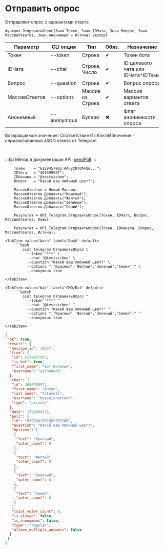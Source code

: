 ﻿---
sidebar_position: 10
description: Отправить опрос и другие функции для работы с Telegram в Открытом пакете интеграций - бесплатной open-source библиотеке интеграций для 1С:Предприятие 8, OneScript и CLI
keywords: [1C, 1С, 1С:Предприятие, 1С:Предприятие 8.3, API, Интеграция, Сервисы, Обмен, OneScript, CLI, Telegram]
---


# Отправить опрос
 Отправляет опрос с вариантами ответа



`Функция ОтправитьОпрос(Знач Токен, Знач IDЧата, Знач Вопрос, Знач МассивОтветов, Знач Анонимный = Истина) Экспорт`

  | Параметр | CLI опция | Тип | Обяз. | Назначение |
  |-|-|-|-|-|
  | Токен | --token | Строка | &#x2714; | Токен бота |
  | IDЧата | --chat | Строка, Число | &#x2714; | ID целевого чата или IDЧата*IDТемы |
  | Вопрос | --question | Строка | &#x2714; | Вопрос опроса |
  | МассивОтветов | --options | Массив из Строка | &#x2714; | Массив вариантов ответа |
  | Анонимный | --anonymous | Булево | &#x2716; | Флаг анонимности опроса |

  
  Возвращаемое значение:   Соответствие Из КлючИЗначение - сериализованный JSON ответа от Telegram

<br/>

:::tip
Метод в документации API: [sendPoll](https://core.telegram.org/bots/api#sendpoll)
:::
<br/>


```bsl title="Пример использования для 1С:Предприятие/OneScript"
    Токен    = "6129457865:AAFyzNYOAFbu...";
    IDЧата   = "461699897";
    IDКанала = "@testsichee";
    Вопрос   = "Какой ваш любимый цвет?";

    МассивОтветов = Новый Массив;
    МассивОтветов.Добавить("Красный");
    МассивОтветов.Добавить("Желтый");
    МассивОтветов.Добавить("Зеленый");
    МассивОтветов.Добавить("Синий");

    Результат = OPI_Telegram.ОтправитьОпрос(Токен, IDЧата, Вопрос, МассивОтветов, Ложь);

    Результат = OPI_Telegram.ОтправитьОпрос(Токен, IDКанала, Вопрос, МассивОтветов, Истина);
```
    

 <Tabs>
  
    <TabItem value="bash" label="Bash" default>
        ```bash
            oint telegram ОтправитьОпрос \
              --token "***" \
              --chat "@testsichee" \
              --question "Какой ваш любимый цвет?" \
              --options "['Красный','Желтый','Зеленый','Синий']" \
              --anonymous true
        ```
    </TabItem>
  
    <TabItem value="bat" label="CMD/Bat" default>
        ```batch
            oint telegram ОтправитьОпрос ^
              --token "***" ^
              --chat "@testsichee" ^
              --question "Какой ваш любимый цвет?" ^
              --options "['Красный','Желтый','Зеленый','Синий']" ^
              --anonymous true
        ```
    </TabItem>
</Tabs>


```json title="Результат"
{
 "ok": true,
 "result": {
  "message_id": 16667,
  "from": {
   "id": 6129457865,
   "is_bot": true,
   "first_name": "Бот Виталий",
   "username": "sicheebot"
  },
  "chat": {
   "id": 461699897,
   "first_name": "Anton",
   "last_name": "Titovets",
   "username": "bayselonarrend",
   "type": "private"
  },
  "date": 1759304225,
  "poll": {
   "id": "5397981907692557206",
   "question": "Какой ваш любимый цвет?",
   "options": [
    {
     "text": "Красный",
     "voter_count": 0
    },
    {
     "text": "Желтый",
     "voter_count": 0
    },
    {
     "text": "Зеленый",
     "voter_count": 0
    },
    {
     "text": "Синий",
     "voter_count": 0
    }
   ],
   "total_voter_count": 0,
   "is_closed": false,
   "is_anonymous": false,
   "type": "regular",
   "allows_multiple_answers": false
  }
 }
}
```
